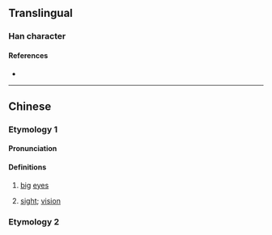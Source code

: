 {{character info}}
==Translingual==

===Han character===
{{Han char|rn=86|rad=火|as=09|sn=13|four=|canj=BUF|ids=⿱䀠火}}

====References====
* {{Han ref|kx=0812.190|dkj=23508|hdz=42501.150|uh=715B|ud=29019}}

----

==Chinese==
{{zh-forms}}

===Etymology 1===

====Pronunciation====
{{zh-pron
|m=jiǒng
|c=gwing2
|mc=y
|oc=y
|ma=
|cat=n
}}

====Definitions====
{{zh-hanzi}}

# {{zh-hg}} [[big]] [[eye]]s
# {{zh-hg}} [[sight]]; [[vision]]

===Etymology 2===
{{zh-see|煚|v}}
